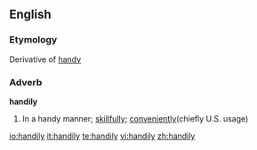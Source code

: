 ==English==

===Etymology===
Derivative of [[handy]]

===Adverb===
'''handily'''

#In a handy manner; [[skillfully]]; [[conveniently]](chiefly U.S. usage)

[[io:handily]]
[[it:handily]]
[[te:handily]]
[[vi:handily]]
[[zh:handily]]